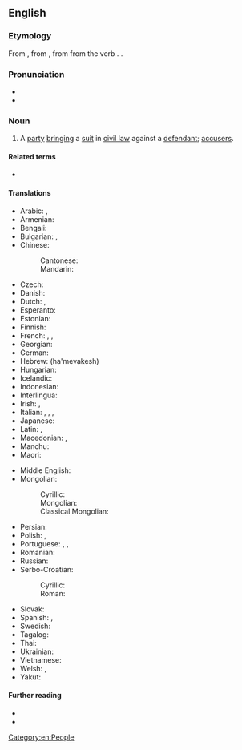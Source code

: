 ==English==
{{wikipedia}}

===Etymology===
From {{inh|en|enm|plaintif}}, from {{der|en|xno|-}}, from {{der|en|fro|plaintif|t=complaining”; ''as a noun,'' “one who complains, a plaintiff}} from the verb {{m|fro|plaindre}}. {{doublet|en|plaintive}}.

===Pronunciation===
* {{IPA|en|/ˈpleɪntɪf/}}
* {{audio|en|LL-Q1860 (eng)-Vealhurl-plaintiff.wav|Audio (UK)}}

===Noun===
{{en-noun}}

# {{lb|en|law|UK|_|historic|otherwise|current}} A [[party]] [[bringing]] a [[suit]] in [[civil law]] against a [[defendant]]; [[accuser]]s.
#: {{syn|en|actor|claimant|q2=English law|complainant|litigant|pursuer|q5=Scottish law}}
#: {{ant|en|defendant|suspect}}
#: {{hyper|en|litigant|litigator}}
#: {{hypo|en|petitioner|suer}}

====Related terms====
* {{l|en|plaintive}}

====Translations====
{{trans-top|party bringing a suit in civil law against a defendant}}
* Arabic: {{qualifier|indefinite}} {{t|ar|مُدَّعٍ|m}}, {{qualifier|definite}} {{t|ar|اَلْمُدَّعِي}}
* Armenian: {{t+|hy|հայցվոր}}
* Bengali: {{t|bn|মুদ্দই}}
* Bulgarian: {{t+|bg|тъжител|m}}, {{t+|bg|ищец|m}}
* Chinese:
*: Cantonese: {{t|yue|原告|tr=jyun4 gou3}}
*: Mandarin: {{t+|cmn|原告|tr=yuángào}}
* Czech: {{t|cs|žalobce|m}}
* Danish: {{t|da|sagsøger|c}}
* Dutch: {{t+|nl|eiser}}, {{t+|nl|aanklager}}
* Esperanto: {{t|eo|plendanto}}
* Estonian: {{t+|et|hageja}}
* Finnish: {{t+|fi|kantaja}}
* French: {{t+|fr|demandeur}}, {{t+|fr|plaignant|m}}, {{t+|fr|plaignante|f}}
* Georgian: {{t|ka|მოსარჩელე}}
* German: {{t+|de|Kläger|m}}
* Hebrew: {{t|he|המבקש}} (ha'mevakesh)
* Hungarian: {{t+|hu|felperes}}
* Icelandic: {{t|is|stefnandi|m}}
* Indonesian: {{t+|id|penggugat}}
* Interlingua: {{t|ia|demandator}}
* Irish: {{t|ga|éilitheoir|m}}, {{t|ga|gearánaí|m}}
* Italian: {{t+|it|querelante|m}}, {{t|it|parte civile|f}}, {{t+|it|ricorrente|m}}, {{t+|it|attore|m}}
* Japanese: {{t+|ja|原告|tr=げんこく, genkoku}}
* Latin: {{t|la|petītor|m}}, {{t|la|petītrix|f}}
* Macedonian: {{t|mk|тужител|m}}, {{t|mk|жалител|m}}
* Manchu: {{t|mnc|ᡥᠠᠪᡧᠠᡥᠠ ᠨᡳᠶ᠋ᠠᠯᠮᠠ}}
* Maori: {{t|mi|kaiwhakapae}}
{{trans-mid}}
* Middle English: {{t|enm|actour}}
* Mongolian:
*: Cyrillic: {{t+|mn|заалдагч}}
*: Mongolian: {{t|mn|ᠵᠠᠭ᠋ᠠᠯᠳ᠋ᠤᠭᠴᠢ}}
*: Classical Mongolian: {{t|cmg|ᠵᠠᠭᠠᠯᠳᠤᠭᠰᠠᠨ ᠬᠦ᠋ᠮᠦᠨ}}
* Persian: {{t+|fa|خواهان|tr=xâhân}}
* Polish: {{t+|pl|powód|m}}, {{t|pl|powódka|f}}
* Portuguese: {{t+|pt|querelante|m|f}}, {{t+|pt|acusação|f}}, {{t+|pt|promotoria}}
* Romanian: {{t+|ro|reclamant|m}}
* Russian: {{t+|ru|исте́ц|m}}
* Serbo-Croatian:
*: Cyrillic: {{t|sh|жа̀лилац|m}}
*: Roman: {{t+|sh|žàlilac|m}}
* Slovak: {{t|sk|žalobca|m}}
* Spanish: {{t+|es|demandante}}, {{t+|es|querellante}}
* Swedish: {{t+|sv|kärande|c}}
* Tagalog: {{t|tl|nagsasakdal}}
* Thai: {{t+|th|โจทก์}}
* Ukrainian: {{t|uk|позивач|m}}
* Vietnamese: {{t+|vi|nguyên cáo}}
* Welsh: {{t|cy|achwynydd|m}}, {{t|cy|achwynwr|m}}
* Yakut: {{t|sah|үҥээччи}}
{{trans-bottom}}

====Further reading====
* {{R:Webster 1913}}
* {{R:Century 1911}}

[[Category:en:People]]